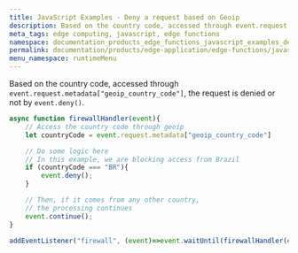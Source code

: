 ```yaml
---
title: JavaScript Examples - Deny a request based on Geoip
description: Based on the country code, accessed through event.request.metadata['geoip_country_code'], the request is denied or not through event.deny().
meta_tags: edge computing, javascript, edge functions
namespace: documentation_products_edge_functions_javascript_examples_deny_request
permalink: documentation/products/edge-application/edge-functions/javascript-examples/deny-request
menu_namespace: runtimeMenu
---
```


Based on the country code, accessed through `event.request.metadata["geoip_country_code"]`, the request is denied or not by `event.deny()`.

```js
async function firewallHandler(event){
    // Access the country code through geoip
    let countryCode = event.request.metadata["geoip_country_code"]

    // Do some logic here
    // In this example, we are blocking access from Brazil
    if (countryCode === "BR"){
        event.deny();
    }

    // Then, if it comes from any other country,
    // the processing continues
    event.continue();
}

addEventListener("firewall", (event)=>event.waitUntil(firewallHandler(event)));
```




